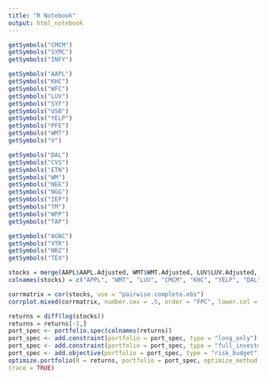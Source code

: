 ```yaml
---
title: "R Notebook"
output: html_notebook
---
```


```r
getSymbols("CMCM")
getSymbols("SYMC")
getSymbols("INFY")
```



```r
getSymbols("AAPL")
getSymbols("KHC")
getSymbols("WFC")
getSymbols("LUV")
getSymbols("SYF")
getSymbols("USB")
getSymbols("YELP")
getSymbols("PFE")
getSymbols("WMT")
getSymbols("V")
```



```r
getSymbols("DAL")
getSymbols("CVS")
getSymbols("ETN")
getSymbols("WM")
getSymbols("NEE")
getSymbols("NGG")
getSymbols("IEP")
getSymbols("TM")
getSymbols("WPP")
getSymbols("TAP")
```



```r
getSymbols("AGNC")
getSymbols("VTR")
getSymbols("NRZ")
getSymbols("TEX")
```



```r
stocks = merge(AAPL$AAPL.Adjusted, WMT$WMT.Adjusted, LUV$LUV.Adjusted, CMCM$CMCM.Adjusted, KHC$KHC.Adjusted, YELP$YELP.Adjusted, DAL$DAL.Adjusted, CVS$CVS.Adjusted, NGG$NGG.Adjusted, IEP$IEP.Adjusted, TM$TM.Adjusted, WPP$WPP.Adjusted, TAP$TAP.Adjusted, SYF$SYF.Adjusted, SYMC$SYMC.Adjusted, INFY$INFY.Adjusted, AGNC$AGNC.Adjusted, VTR$VTR.Adjusted, NRZ$NRZ.Adjusted, TEX$TEX.Adjusted)
colnames(stocks) = c("APPL", "WMT", "LUV", "CMCM", "KHC", "YELP", "DAL", "CVS",  "NGG", "IEP", "TM", "WPP", "TAP", "SYF", "SYMC", "INFY", "AGNC", "VTR", "NRZ", "TEX")
```



```r
corrmatrix = cor(stocks, use = "pairwise.complete.obs")
corrplot.mixed(corrmatrix, number.cex = .5, order = "FPC", lower.col = "black")
```



```r
returns = diff(log(stocks))
returns = returns[-1,]
port_spec <- portfolio.spec(colnames(returns))
port_spec <- add.constraint(portfolio = port_spec, type = "long_only")
port_spec <- add.constraint(portfolio = port_spec, type = "full_investment")
port_spec <- add.objective(portfolio = port_spec, type = "risk_budget", name = "StdDev", min_prisk = .01, max_prisk = .075)
optimize.portfolio(R = returns, portfolio = port_spec, optimize_method = "ROI",
trace = TRUE)
```


